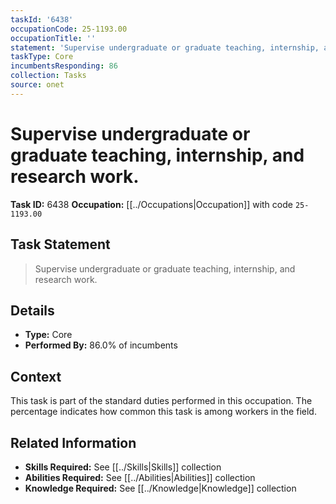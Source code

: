 ```yaml
---
taskId: '6438'
occupationCode: 25-1193.00
occupationTitle: ''
statement: 'Supervise undergraduate or graduate teaching, internship, and research work.'
taskType: Core
incumbentsResponding: 86
collection: Tasks
source: onet
---
```

# Supervise undergraduate or graduate teaching, internship, and research work.

**Task ID:** 6438
**Occupation:** [[../Occupations|Occupation]] with code `25-1193.00`

## Task Statement

> Supervise undergraduate or graduate teaching, internship, and research work.

## Details

- **Type:** Core
- **Performed By:** 86.0% of incumbents

## Context

This task is part of the standard duties performed in this occupation. The percentage indicates how common this task is among workers in the field.

## Related Information

- **Skills Required:** See [[../Skills|Skills]] collection
- **Abilities Required:** See [[../Abilities|Abilities]] collection
- **Knowledge Required:** See [[../Knowledge|Knowledge]] collection
